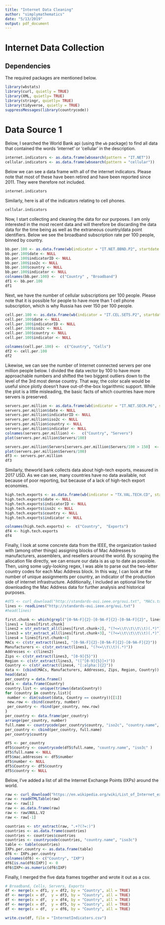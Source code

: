```yaml
---
title: "Internet Data Cleaning"
author: "simplymathematics"
date: "5/13/2019"
output: pdf_document
---
```

# Internet Data Collection

## Dependencies

The required packages are mentioned below.
```r
library(wbstats)
library(curl, quietly = TRUE)
library(XML, quietly= TRUE)
library(stringr, quietly= TRUE)
library(tidyverse, quietly = TRUE)
suppressMessages(library(countrycode))
```


# Data Source 1

Below, I searched the World Bank api (using the `wb` package) to find all data that contained the words 'internet' or 'cellular' in the description.
```r
internet.indicators <- as.data.frame(wbsearch(pattern = "IT.NET"))
cellular.indicators <- as.data.frame(wbsearch(pattern = "cellular"))


```

Below we can see a data frame with all of the internet indicators. Please note that most of these have been retired and have been reported since 2011. They were therefore not included.
```r
internet.indicators
```


Similarly, here is all of the indicators relating to cell phones.
```r
cellular.indicators

```


Now, I start collecting and cleaning the data for our purposes. I am only interested in the most recent data and will therefore be discarding the data data for the time being as well as the extraneous country/data point identifiers. Below we see the broadband subscription rate per 100 people, binned by country.
```r
bb.per.100 <- as.data.frame(wb(indicator = "IT.NET.BBND.P2", startdate = 2017, enddate =2017))
bb.per.100$date <- NULL
bb.per.100$indicatorID <- NULL
bb.per.100$iso2c <- NULL
bb.per.100$country <- NULL
bb.per.100$indicator <- NULL
colnames(bb.per.100) <-  c("Country" , "Broadband")
df1 <- bb.per.100
df1
```


Next, we have the number of cellular subscriptions per 100 people. Please note that it is possible for people to have more than 1 cell phone subscription, which is why Russia has over 150 per 100 people.
```r
cell.per.100 <- as.data.frame(wb(indicator = "IT.CEL.SETS.P2", startdate = 2017, enddate =2017))
cell.per.100$date <- NULL
cell.per.100$indicatorID <- NULL
cell.per.100$iso2c <- NULL
cell.per.100$country <- NULL
cell.per.100$indicator <- NULL

colnames(cell.per.100) <-  c("Country", "Cells")
df2 <- cell.per.100
df2
```

Likewise, we can see the number of Internet connected servers per one million people below. I divided the data vector by 100 to have more approachable numbers and shifted the two biggest outliers down to the level of the 3rd most dense country. That way, the color scale would be useful since plotly doesn't have out-of-the-box logarithmic support. While the plot is a little misleading, the basic facts of which countries have more servers is preserved.

```r
servers.per.million <- as.data.frame(wb(indicator = "IT.NET.SECR.P6", startdate = 2017, enddate =2017))
servers.per.million$date <- NULL
servers.per.million$indicatorID <- NULL
servers.per.million$iso2c <- NULL
servers.per.million$country <- NULL
servers.per.million$indicator <- NULL
colnames(servers.per.million) <-   c("Country", "Servers")
plot(servers.per.million$Servers/100)

servers.per.million$Servers[servers.per.million$Servers/100 > 150]  <- 150
plot(servers.per.million$Servers/100)
df3 <- servers.per.million
df3 
```

Similarly, theworld bank collects data about high-tech exports, measured in 2017 USD. As we can see, many countries have no data available, not because of poor reporting, but because of a lack of high-tech export economies.

```r
high.tech.exports <- as.data.frame(wb(indicator = "TX.VAL.TECH.CD", startdate = 2017, enddate =2017))
high.tech.exports$date <- NULL
high.tech.exports$indicatorID <- NULL
high.tech.exports$iso2c <- NULL
high.tech.exports$country <- NULL
high.tech.exports$indicator <- NULL

colnames(high.tech.exports) <-  c("Country",  "Exports")
df4 <- high.tech.exports
df4
```

Finally, I look at some concrete data from the IEEE, the organization tasked with (among other things) assigning blocks of Mac Addresses to manufacturers, assemblers, and resellers around the world. By scraping the allocation file directly, we can ensure our data is as up to date as possible. Then, using some ugly-looking regex, I was able to parse out the two-letter country codes for each Mac Address block. In this way, I can look at the number of unique assignments per country, an indicator of the production side of internet  infrastructure. Additionally, I included an optional line for downloading the Mac Address data for further analysis and historical purposes. 

```r
#df5 <- curl_download("http://standards-oui.ieee.org/oui.txt", "MACs.txt")
lines <- readLines("http://standards-oui.ieee.org/oui.txt")
#head(lines)

first.chunk <- which(grepl("[0-9A-F]{2}-[0-9A-F]{2}-[0-9A-F]{2}", lines))
lines1 = lines[first.chunk]
lines2 = str_extract_all(lines[first.chunk+2], "(?<=\\t\\t\\t\\t)(.*)")
lines3 = str_extract_all(lines[first.chunk+3], "(?<=\\t\\t\\t\\t)(.*)")
lines4 = lines[first.chunk+4]
MACs <- c(str_extract(lines1, "[0-9A-F]{2}-[0-9A-F]{2}-[0-9A-F]{2}"))
Manufacturers <- c(str_extract(lines1, "(?<=\\t\\t)(.*)"))
Addresses <- c(lines2)
Zips <- c(str_extract(lines3, "[0-9]{5}"))
Region <- c(str_extract(lines3, "([^[0-9]{5}]+)"))
Country <- c(str_extract(lines4, "[:alpha:]{2}"))
data <- (cbind(MACs, Manufacturers, Addresses, Zips, Region, Country))
head(data)
per_country = data.frame()
data <- data.frame(Country)
country.list <- unique(trimws(data$Country))
for (country in country.list){
 number <- dim(subset(data, Country == country))[[1]]
 new.row <- cbind(country, number)
 per_country <- rbind(per_country, new.row)
}
per_country <- data.frame(per_country)
arrange(per_country, number)
full.name <- countrycode(per_country$country, "iso2c", "country.name", nomatch = NULL )
per_country <- cbind(per_country, full.name)
per_country$country

df5 <- per_country
df5$country <- countrycode(df5$full.name, "country.name", "iso3c" )
df5$full.name <- NULL
df5$mac.addresses <- df5$number
df5$number <- NULL
df5$Country <- df5$country
df5$country <- NULL
```

Below, I've added a list of all the Internet Exchange Points (IXPs) around the world. 
```r
raw <- curl_download("https://en.wikipedia.org/wiki/List_of_Internet_exchange_points#Active_internet_exchanges", "IXPs.html")
raw <- readHTMLTable(raw)
raw <- raw[1]
raw <- as.data.frame(raw)
raw <- raw$NULL.V2
raw <- raw[-1]

countries <- str_extract(raw, ".+?(?=:)")
countries <- as.data.frame(countries)
countries <- countries$countries
countries <- countrycode(countries, "country.name", "iso3c")
table <- table(countries)
IXPs.per.country <- as.data.frame(table)
df6 <- IXPs.per.country
colnames(df6) <- c("Country", "IXP")
df6[is.na(df6$IXP)] <- 0
df6$IXP<-as.numeric(df6$IXP)
```

Finally, I merged the five data frames together and wrote it out as a csv. 

```r
# Broadband, Cells, Servers, Exports
df <- merge(x = df1, y = df2, by = "Country", all = TRUE)
df <- merge(x = df,  y = df3, by = "Country", all = TRUE)
df <- merge(x = df,  y = df4, by = "Country", all = TRUE)
df <- merge(x = df,  y = df5, by = "Country", all = TRUE)
df <- merge(x = df,  y = df6, by = "Country", all = TRUE)

write.csv(df, file = "InternetIndicators.csv")
```
